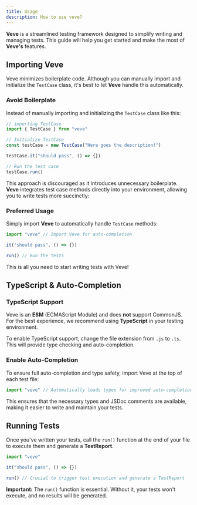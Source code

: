 ```yaml
---
title: Usage
description: How to use veve?
---
```


**Veve** is a streamlined testing framework designed to simplify writing and managing tests. This guide will help you get started and make the most of **Veve's** features.

## Importing Veve

Veve minimizes boilerplate code. Although you can manually import and initialize the `TestCase` class, it's best to let **Veve** handle this automatically.

### Avoid Boilerplate

Instead of manually importing and initializing the `TestCase` class like this:

```ts twoslash title="test.test.ts"
// importing TestCase
import { TestCase } from "veve"

// Initialize TestCase
const testCase = new TestCase("Here goes the description!")

testCase.it("should pass", () => {})

// Run the test case
testCase.run()
```

This approach is discouraged as it introduces unnecessary boilerplate. **Veve** integrates test case methods directly into your environment, allowing you to write tests more succinctly:

### Preferred Usage

Simply import **Veve** to automatically handle `TestCase` methods:

```ts twoslash title="test.test.ts"
import "veve" // Import Veve for auto-completion

it("should pass", () => {})

run() // Run the tests
```

This is all you need to start writing tests with Veve!

## TypeScript & Auto-Completion

### TypeScript Support

Veve is an **ESM** (ECMAScript Module) and does **not** support CommonJS. For the best experience, we recommend using **TypeScript** in your testing environment.

To enable TypeScript support, change the file extension from `.js` to `.ts`. This will provide type checking and auto-completion.

### Enable Auto-Completion

To ensure full auto-completion and type safety, import Veve at the top of each test file:

```ts twoslash title="test.test.ts"
import "veve" // Automatically loads types for improved auto-completion
```

This ensures that the necessary types and JSDoc comments are available, making it easier to write and maintain your tests.

## Running Tests

Once you've written your tests, call the `run()` function at the end of your file to execute them and generate a **TestReport**.

```ts twoslash title="test.test.ts"
import "veve"

it("should pass", () => {})

run() // Crucial to trigger test execution and generate a TestReport
```

**Important:** The `run()` function is essential. Without it, your tests won't execute, and no results will be generated.
